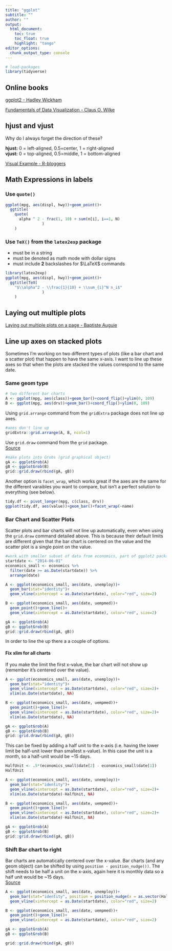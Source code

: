 ```yaml
---
title: "ggplot"
subtitle: "" 
author: ""
output:
  html_document:
    toc: true
    toc_float: true
    highlight: "tango"
editor_options: 
  chunk_output_type: console
---
```


```r
# load-packages
library(tidyverse)
```

## Online books
<a href="https://ggplot2-book.org/" target="_blank"> ggplot2 - Hadley Wickham </a>  

<a href="https://serialmentor.com/dataviz/" target="_blank"> Fundamentals of Data Visualization - Claus O. Wilke </a>

## hjust and vjust
Why do I always forget the direction of these? 

**hjust:** 0 = left-aligned, 0.5=center, 1 = right-aligned  
**vjust:** 0 = top-aligned, 0.5=middle, 1 = bottom-aligned  

<a href="https://www.r-bloggers.com/hjust-and-vjust/" target="_blank"> Visual Example - R-bloggers </a> 

## Math Expressions in labels 

### Use `quote()` 
```r
ggplot(mpg, aes(displ, hwy))+geom_point()+
  ggtitle(
    quote(
      alpha ^ 2 - frac(1, 10) + sum(n[i], i==1, N)
                )
    )
```

### Use `TeX()` from the `latex2exp` package  
- must be in a string
- must be denoted as math mode with dollar signs
- must include **2** backslashes for $\LaTeX$ commands 
```r
library(latex2exp)
ggplot(mpg, aes(displ, hwy))+geom_point()+
  ggtitle(TeX(
    "$\\alpha^2 - \\frac{1}{10} + \\sum_{i}^N n_i$"
                )
    )
```


## Laying out multiple plots 
<a href="https://cran.r-project.org/web/packages/egg/vignettes/Ecosystem.html" target="_blank"> Laying out multiple plots on a page - Baptiste Auguie </a>  


## Line up axes on stacked plots 
Sometimes I'm working on two different types of plots (like a bar chart and a scatter plot) that happen to have the same x-axis.  I want to line up these axes so that when the plots are stacked the values correspond to the same date.  




### Same geom type
```r
# two different bar charts
A <- ggplot(mpg, aes(class))+geom_bar()+coord_flip()+ylim(0, 109)
B <- ggplot(mpg, aes(drv))+geom_bar()+coord_flip()+ylim(0, 109)
```

 Using `grid.arrange` command from the `gridExtra` package does not line up axes.  
```r
#axes don't line up
gridExtra::grid.arrange(A, B, ncol=1)
```

Use `grid.draw` command from the `grid` package.  
<a href="https://stackoverflow.com/questions/13294952/left-align-two-graph-edges-ggplot" target="_blank"> Source </a>
```r
#make plots into Grobs (grid graphical object)
gA <- ggplotGrob(A) 
gB <- ggplotGrob(B)
grid::grid.draw(rbind(gA, gB))
```

Another option is `facet_wrap`, which works great if the axes are the same for the different varaibles you want to compare, but isn't a perfect solution to everything (see below). 
```r
tidy.df <- pivot_longer(mpg, c(class, drv))
ggplot(tidy.df, aes(value))+geom_bar()+facet_wrap(~name)
```


### Bar Chart and Scatter Plots  
Scatter plots and bar charts will not line up automatically, even when using the `grid.draw` command detailed above.  This is because their default limits are different given that the bar chart is centered on the value and the scatter plot is a single point on the value.  

```r
#work with smaller subset of data from economics, part of ggplot2 package 
startdate <- "2014-06-01"
economics_small <- economics %>%
  filter(date >= as.Date(startdate)) %>%
  arrange(date)
```


```r
A <- ggplot(economics_small, aes(date, unemploy))+
  geom_bar(stat="identity")+
  geom_vline(xintercept = as.Date(startdate), color="red", size=2)

B <- ggplot(economics_small, aes(date, uempmed))+
  geom_point()+geom_line()+
  geom_vline(xintercept = as.Date(startdate), color="red", size=2)

gA <- ggplotGrob(A) 
gB <- ggplotGrob(B)
grid::grid.draw(rbind(gA, gB))
```

In order to line the up there a a couple of options.  

#### Fix xlim for all charts 

If you make the limit the first x-value, the bar chart will not show up (remember it's centered over the value).  
```r
A <- ggplot(economics_small, aes(date, unemploy))+
  geom_bar(stat="identity")+
  geom_vline(xintercept = as.Date(startdate), color="red", size=2)+
  xlim(as.Date(startdate), NA)

B <- ggplot(economics_small, aes(date, uempmed))+
  geom_point()+geom_line()+
  geom_vline(xintercept = as.Date(startdate), color="red", size=2)+
  xlim(as.Date(startdate), NA)

gA <- ggplotGrob(A) 
gB <- ggplotGrob(B)
grid::grid.draw(rbind(gA, gB))
```

This can be fixed by adding a half unit to the x-axis (i.e. having the lower limit be half-unit lower than smallest x-value). In this case the unit is a month, so a half-unit would be ~15 days.  

```r
HalfUnit <- .5*(economics_small$date[2] - economics_small$date[1])
HalfUnit
```


```r
A <- ggplot(economics_small, aes(date, unemploy))+
  geom_bar(stat="identity")+
  geom_vline(xintercept = as.Date(startdate), color="red", size=2)+
  xlim(as.Date(startdate)-HalfUnit, NA)

B <- ggplot(economics_small, aes(date, uempmed))+
  geom_point()+geom_line()+
  geom_vline(xintercept = as.Date(startdate), color="red", size=2)+
  xlim(as.Date(startdate)-HalfUnit, NA)

gA <- ggplotGrob(A) 
gB <- ggplotGrob(B)
grid::grid.draw(rbind(gA, gB))
```

### Shift Bar chart to right  
Bar charts are automatically centered over the x-value.  Bar charts (and any geom object) can be shifted by using `position - position_nudge())`.  The shift needs to be half a unit on the x-axis, again here it is monthly data so a half unit would be ~15 days.  
<a href="https://stackoverflow.com/questions/38752968/shift-geom-bar-right-not-center-aligned" target="_blank"> Source </a>

```r
A <- ggplot(economics_small, aes(date, unemploy))+
  geom_bar(stat="identity", position = position_nudge(x = as.vector(HalfUnit)))+
  geom_vline(xintercept = as.Date(startdate), color="red", size=2)

B <- ggplot(economics_small, aes(date, uempmed))+
  geom_point()+geom_line()+
  geom_vline(xintercept = as.Date(startdate), color="red", size=2)

gA <- ggplotGrob(A) 
gB <- ggplotGrob(B)

grid::grid.draw(rbind(gA, gB))
```

